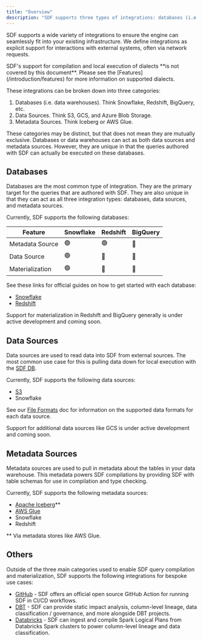 ```yaml
---
title: "Overview"
description: "SDF supports three types of integrations: databases (i.e. data warehouses), data source, and metadata sources."
---
```


SDF supports a wide variety of integrations to ensure the engine can seamlessly fit into your existing infrastructure. 
We define integrations as explicit support for interactions with external systems, often via network requests.

<Note>
  SDF's support for compilation and local execution of dialects **is not covered by this document**. Please see the [Features](/introduction/features) for more information on supported dialects.
</Note>

These integrations can be broken down into three categories: 

1. Databases (i.e. data warehouses). Think Snowflake, Redshift, BigQuery, etc. 
2. Data Sources. Think S3, GCS, and Azure Blob Storage.
3. Metadata Sources. Think Iceberg or AWS Glue. 

<Info>
  These categories may be distinct, but that does not mean they are mutually exclusive. Databases or data warehouses can act as both data sources and metadata sources. 
  However, they are unique in that the queries authored with SDF can actually be executed on these databases.
</Info>

## Databases

Databases are the most common type of integration. They are the primary target for the queries that are authored with SDF. 
They are also unique in that they can act as all three integration types: databases, data sources, and metadata sources.

Currently, SDF supports the following databases:

| Feature | Snowflake | Redshift | BigQuery |
| -------- | ------------------------------------- | -----------------| -------- |
| Metadata Source | 🟢 | 🟢 | 🔴 |
| Data Source | 🟢 | 🔴 | 🔴 |
| Materialization | 🟢  | 🔴 | 🔴 |

See these links for official guides on how to get started with each database:
- [Snowflake](/integrations/snowflake/getting-started)
- [Redshift](/integrations/redshift/getting-started)

Support for materialization in Redshift and BigQuery generally is under active development and coming soon. 

## Data Sources

Data sources are used to read data into SDF from external sources. The most common use case for this is pulling data down for 
local execution with the [SDF DB](/database/introduction). 

Currently, SDF supports the following data sources:
- [S3](https://aws.amazon.com/s3/)
- Snowflake

See our [File Formats](/database/file-formats) doc for information on the supported data formats for each data source.

Support for additional data sources like GCS is under active development and coming soon.

## Metadata Sources

Metadata sources are used to pull in metadata about the tables in your data warehouse. This metadata powers SDF compilations by providing
SDF with table schemas for use in compilation and type checking. 

Currently, SDF supports the following metadata sources:
- [Apache Iceberg](https://iceberg.apache.org/)**
- [AWS Glue](https://aws.amazon.com/glue/)
- Snowflake
- Redshift

** Via metadata stores like AWS Glue.

## Others

Outside of the three main categories used to enable SDF query compilation and materialization, SDF supports the following integrations for bespoke use cases:

- [GitHub](/integrations/cicd) - SDF offers an official open source GitHub Action for running SDF in CI/CD workflows.
- [DBT](/integrations/dbt) - SDF can provide static impact analysis, column-level lineage, data classification / governance, and more alongside DBT projects.
- [Databricks](/integrations/databricks) - SDF can ingest and compile Spark Logical Plans from Databricks Spark clusters to power column-level lineage and data classification.  


